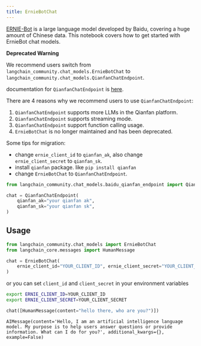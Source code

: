 ```yaml
---
title: ErnieBotChat
---
```


[ERNIE-Bot](https://cloud.baidu.com/doc/WENXINWORKSHOP/s/jlil56u11) is a large language model developed by Baidu, covering a huge amount of Chinese data.
This notebook covers how to get started with ErnieBot chat models.

**Deprecated Warning**

We recommend users switch from `langchain_community.chat_models.ErnieBotChat` to `langchain_community.chat_models.QianfanChatEndpoint`.

documentation for `QianfanChatEndpoint` is [here](/oss/javascript/integrations/chat/baidu_qianfan_endpoint/).

There are 4 reasons why we recommend users to use `QianfanChatEndpoint`:

1. `QianfanChatEndpoint` supports more LLMs in the Qianfan platform.
2. `QianfanChatEndpoint` supports streaming mode.
3. `QianfanChatEndpoint` support function calling usage.
4. `ErnieBotChat` is no longer maintained and has been deprecated.

Some tips for migration:

- change `ernie_client_id` to `qianfan_ak`, also change `ernie_client_secret` to `qianfan_sk`.
- install `qianfan` package. like `pip install qianfan`
- change `ErnieBotChat` to `QianfanChatEndpoint`.


```python
from langchain_community.chat_models.baidu_qianfan_endpoint import QianfanChatEndpoint

chat = QianfanChatEndpoint(
    qianfan_ak="your qianfan ak",
    qianfan_sk="your qianfan sk",
)
```

## Usage


```python
from langchain_community.chat_models import ErnieBotChat
from langchain_core.messages import HumanMessage

chat = ErnieBotChat(
    ernie_client_id="YOUR_CLIENT_ID", ernie_client_secret="YOUR_CLIENT_SECRET"
)
```

or you can set `client_id` and `client_secret` in your environment variables
```bash
export ERNIE_CLIENT_ID=YOUR_CLIENT_ID
export ERNIE_CLIENT_SECRET=YOUR_CLIENT_SECRET
```


```python
chat([HumanMessage(content="hello there, who are you?")])
```



```output
AIMessage(content='Hello, I am an artificial intelligence language model. My purpose is to help users answer questions or provide information. What can I do for you?', additional_kwargs={}, example=False)
```
